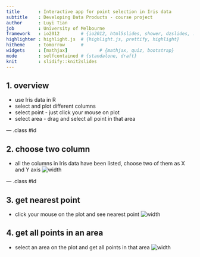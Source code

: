 ```yaml
---
title       : Interactive app for point selection in Iris data
subtitle    : Developing Data Products - course project
author      : Luyi Tian
job         : University of Melbourne
framework   : io2012        # {io2012, html5slides, shower, dzslides, ...}
highlighter : highlight.js  # {highlight.js, prettify, highlight}
hitheme     : tomorrow      # 
widgets     : [mathjax]            # {mathjax, quiz, bootstrap}
mode        : selfcontained # {standalone, draft}
knit        : slidify::knit2slides
---
```


## 1. overview 

* use Iris data in R
* select and plot different columns
* select point - just click your mouse on plot
* select area - drag and select all point in that area

--- .class #id 

## 2. choose two column

* all the columns in Iris data have been listed, choose two of them as X and Y axis
![width](sidebar.png)

--- .class #id 

## 3. get nearest point

* click your mouse on the plot and see nearest point
![width](selectpoint.png)

## 4. get all points in an area

* select an area on the plot and get all points in that area
![width](selectarea.png)



